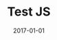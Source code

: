 ---
slug: testjs
date: 2017-01-01
title: 'Test JS'
description: 'Lorem ipsum dolor sit amet, consectetur adipiscing elit. Sed molestie leo ut sodales porta. Vivamus pharetra risus ac fermentum faucibus. Nam in sodales ex.'
published: true
banner: './banner.png'
categories: ['illustration']

---